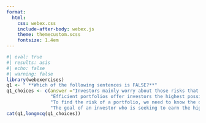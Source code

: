 ```yaml
---
format:
  html:
    css: webex.css
    include-after-body: webex.js
    theme: themecustom.scss
    fontsize: 1.4em
---
```



```r
#| eval: true
#| results: asis
#| echo: false
#| warning: false
library(webexercises)
q1 <- " **Which of the following sentences is FALSE?**"
q1_choices <- c(answer ="Investors mainly worry about those risks that can be eliminated through diversification.", 
                "Efficient portfolios offer investors the highest possible expected return for a given level of risk.", 
                "To find the risk of a portfolio, we need to know the degree to which stock returns move together. Covariance and correlation measure the co-movement of returns.", 
                "The goal of an investor who is seeking to earn the highest possible expected return for any level  of volatility is to find the portfolio that generates the steepest possible line when combined with the risk-free investment.")
cat(q1,longmcq(q1_choices))

```



